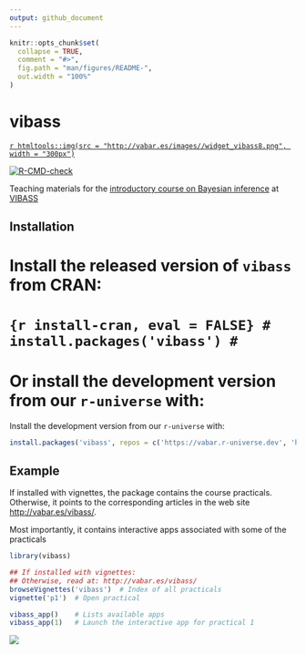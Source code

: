 ```yaml
---
output: github_document
---
```


<!-- README.md is generated from README.Rmd. Please edit that file -->

```r
knitr::opts_chunk$set(
  collapse = TRUE,
  comment = "#>",
  fig.path = "man/figures/README-",
  out.width = "100%"
)
```

# vibass
[`r htmltools::img(src = "http://vabar.es/images//widget_vibass8.png", width = "300px")`](http://vabar.es/events/vibass8/)

<!-- badges: start -->
[![R-CMD-check](https://github.com/VABAR/vibass/workflows/R-CMD-check/badge.svg)](https://github.com/VABAR/vibass/actions)
<!-- badges: end -->

Teaching materials for the [introductory course on Bayesian inference](http://vabar.es/events/vibass8-intro/) at [VIBASS](http://vabar.es/events/vibass8/)



## Installation

# Install the released version of `vibass` from CRAN:
# ```{r install-cran, eval = FALSE}
# install.packages('vibass')
# ```
# 
# Or install the development version from our `r-universe` with:
Install the development version from our `r-universe` with:
```r
install.packages('vibass', repos = c('https://vabar.r-universe.dev', 'https://cloud.r-project.org'))
```

## Example

If installed with vignettes, the package contains the course practicals.
Otherwise, it points to the corresponding articles in the web site 
[http://vabar.es/vibass/](http://vabar.es/vibass/).

Most importantly, it contains interactive apps associated with some of the 
practicals

```r
library(vibass)

## If installed with vignettes:
## Otherwise, read at: http://vabar.es/vibass/
browseVignettes('vibass')  # Index of all practicals
vignette('p1')  # Open practical

vibass_app()    # Lists available apps
vibass_app(1)   # Launch the interactive app for practical 1
```

![](man/figures/p1_app.png)
